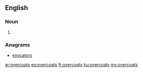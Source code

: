 ==English==

===Noun===
{{head|en|noun plural form}}

# {{plural of|overcoat|lang=en}}

===Anagrams===
* [[evocators#English|evocators]]

[[ar:overcoats]]
[[eo:overcoats]]
[[fr:overcoats]]
[[ku:overcoats]]
[[my:overcoats]]